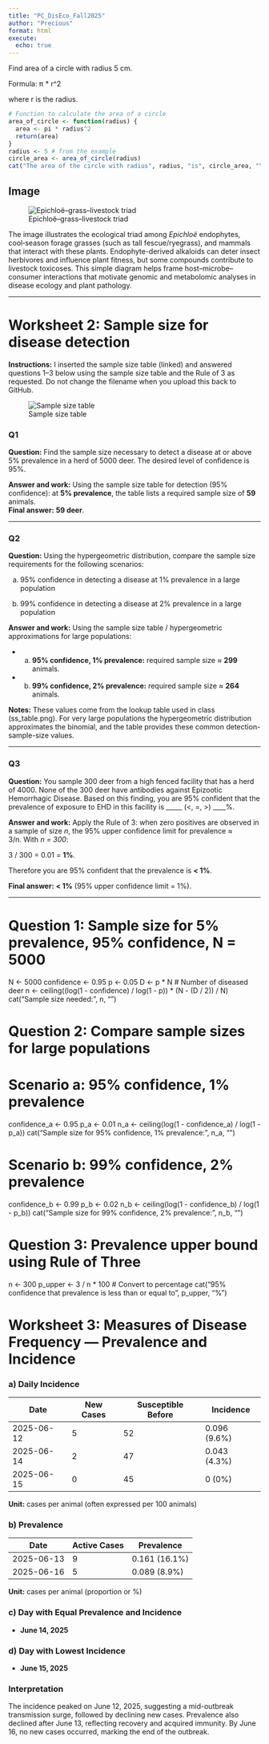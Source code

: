 ```yaml
---
title: "PC_DisEco_Fall2025"
author: "Precious"
format: html
execute: 
  echo: true
---
```


Find area of a circle with radius 5 cm.

Formula: π * r^2

where r is the radius.

```r
# Function to calculate the area of a circle
area_of_circle <- function(radius) {
  area <- pi * radius^2
  return(area)
}
radius <- 5 # from the example
circle_area <- area_of_circle(radius)
cat("The area of the circle with radius", radius, "is", circle_area, "\n")
```

## Image

![Epichloë–grass–livestock triad](https://raw.githubusercontent.com/anyadoc/hostfile/main/EpiTriad.png)

The image illustrates the ecological triad among *Epichloë* endophytes, cool‑season forage grasses (such as tall fescue/ryegrass), and mammals that interact with these plants. 
Endophyte-derived alkaloids can deter insect herbivores and influence plant fitness, but some compounds contribute to livestock toxicoses. 
This simple diagram helps frame host–microbe–consumer interactions that motivate genomic and metabolomic analyses in disease ecology and plant pathology.

---

# Worksheet 2: Sample size for disease detection

**Instructions:** I inserted the sample size table (linked) and answered questions 1–3 below using the sample size table and the Rule of 3 as requested. Do not change the filename when you upload this back to GitHub.

![Sample size table](https://raw.githubusercontent.com/anyadoc/audiseco/main/ss_table.png)

### Q1
**Question:** Find the sample size necessary to detect a disease at or above 5% prevalence in a herd of 5000 deer. The desired level of confidence is 95%.

**Answer and work:** Using the sample size table for detection (95% confidence): at **5% prevalence**, the table lists a required sample size of **59** animals.  
**Final answer:** **59 deer**.

---

### Q2
**Question:** Using the hypergeometric distribution, compare the sample size requirements for the following scenarios:

a) 95% confidence in detecting a disease at 1% prevalence in a large population

b) 99% confidence in detecting a disease at 2% prevalence in a large population

**Answer and work:** Using the sample size table / hypergeometric approximations for large populations:

- (a) **95% confidence, 1% prevalence:** required sample size ≈ **299** animals.
- (b) **99% confidence, 2% prevalence:** required sample size ≈ **264** animals.

**Notes:** These values come from the lookup table used in class (ss_table.png). For very large populations the hypergeometric distribution approximates the binomial, and the table provides these common detection-sample-size values.

---

### Q3
**Question:** You sample 300 deer from a high fenced facility that has a herd of 4000. None of the 300 deer have antibodies against Epizootic Hemorrhagic Disease. Based on this finding, you are 95% confident that the prevalence of exposure to EHD in this facility is _____ (<, =, >) ____%.

**Answer and work:** Apply the Rule of 3: when zero positives are observed in a sample of size *n*, the 95% upper confidence limit for prevalence ≈ 3/n. With *n = 300*:

3 / 300 = 0.01 = **1%**.

Therefore you are 95% confident that the prevalence is **< 1%**.

**Final answer:** **< 1%** (95% upper confidence limit = 1%).

---

# Question 1: Sample size for 5% prevalence, 95% confidence, N = 5000
N <- 5000
confidence <- 0.95
p <- 0.05
D <- p * N  # Number of diseased deer
n <- ceiling((log(1 - confidence) / log(1 - p)) * (N - (D / 2)) / N)
cat("Sample size needed:", n, "\n")

# Question 2: Compare sample sizes for large populations
# Scenario a: 95% confidence, 1% prevalence
confidence_a <- 0.95
p_a <- 0.01
n_a <- ceiling(log(1 - confidence_a) / log(1 - p_a))
cat("Sample size for 95% confidence, 1% prevalence:", n_a, "\n")

# Scenario b: 99% confidence, 2% prevalence
confidence_b <- 0.99
p_b <- 0.02
n_b <- ceiling(log(1 - confidence_b) / log(1 - p_b))
cat("Sample size for 99% confidence, 2% prevalence:", n_b, "\n")

# Question 3: Prevalence upper bound using Rule of Three
n <- 300
p_upper <- 3 / n * 100  # Convert to percentage
cat("95% confidence that prevalence is less than or equal to", p_upper, "%\n")

# Worksheet 3: Measures of Disease Frequency — Prevalence and Incidence

### a) Daily Incidence

| Date | New Cases | Susceptible Before | Incidence |
|------|------------|--------------------|------------|
| 2025-06-12 | 5 | 52 | 0.096 (9.6%) |
| 2025-06-14 | 2 | 47 | 0.043 (4.3%) |
| 2025-06-15 | 0 | 45 | 0 (0%) |

**Unit:** cases per animal (often expressed per 100 animals)

### b) Prevalence

| Date | Active Cases | Prevalence |
|------|---------------|-------------|
| 2025-06-13 | 9 | 0.161 (16.1%) |
| 2025-06-16 | 5 | 0.089 (8.9%) |

**Unit:** cases per animal (proportion or %)

### c) Day with Equal Prevalence and Incidence
- **June 14, 2025**

### d) Day with Lowest Incidence
- **June 15, 2025**

### Interpretation
The incidence peaked on June 12, 2025, suggesting a mid-outbreak transmission surge, followed by declining new cases. Prevalence also declined after June 13, reflecting recovery and acquired immunity. By June 16, no new cases occurred, marking the end of the outbreak.